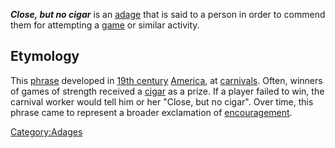
'''''Close, but no cigar''''' is an [[adage]] that is said to a person in order to commend them for attempting a [[game]] or similar activity.

==Etymology==

This [[phrase]] developed in [[19th century]] [[United States|America]], at [[carnival]]s.  Often, winners of games of strength received a [[cigar]] as a prize.  If a player failed to win, the carnival worker would tell him or her "Close, but no cigar".  Over time, this phrase came to represent a broader exclamation of [[encouragement]].

{{vocab-stub}}

[[Category:Adages]]
